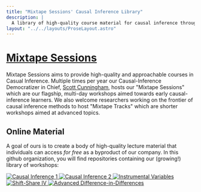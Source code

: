 ```yaml
---
title: "Mixtape Sessions' Causal Inference Library"
description: |
  A library of high-quality course material for causal inference through <a href="https://mixtapesession.io">Mixtape Sessions</a>
layout: "../../layouts/ProseLayout.astro"
---
```


# <a href="https://github.com/Mixtape-Sessions/">Mixtape Sessions</a>

Mixtape Sessions aims to provide high-quality and approachable courses in Casual Inference. Multiple times per year our Causal-Inference Democratizer in Chief, [Scott Cunningham](https://scunning.com), hosts our "Mixtape Sessions" which are our flagship, multi-day workshops aimed towards early causal-inference learners. We also welcome researchers working on the frontier of causal inference methods to host "Mixtape Tracks" which are shorter workshops aimed at advanced topics. 

## Online Material

A goal of ours is to create a body of high-quality lecture material that individuals can access *for free* as a byproduct of our company. In this github organization, you will find repositories containing our (growing!) library of workshops:

<div class="not-prose grid grid-cols-2 gap-4">
<a href="https://github.com/Mixtape-Sessions/Causal-Inference-1/">
  <img src="https://raw.githubusercontent.com/Mixtape-Sessions/Causal-Inference-1/main/img/banner.png" alt="Causal Inference 1"/>
</a>
<a href="https://github.com/Mixtape-Sessions/Causal-Inference-2/">
  <img src="https://raw.githubusercontent.com/Mixtape-Sessions/Causal-Inference-2/main/img/banner.png" alt="Causal Inference 2"/>
</a>
<a href="https://github.com/Mixtape-Sessions/Instrumental-Variables/">
  <img src="https://raw.githubusercontent.com/Mixtape-Sessions/Instrumental-Variables/main/img/banner.png" alt="Instrumental Variables"/>
</a>
<a href="https://github.com/Mixtape-Sessions/Shift-Share/">
  <img src="https://raw.githubusercontent.com/Mixtape-Sessions/Shift-Share/main/img/banner.png" alt="Shift-Share IV"/>
</a>
<a href="https://github.com/Mixtape-Sessions/Advanced-DID/">
  <img src="https://raw.githubusercontent.com/Mixtape-Sessions/Advanced-DID/main/img/banner.png" alt="Advanced Difference-in-Differences"/>
</a>
</div>


